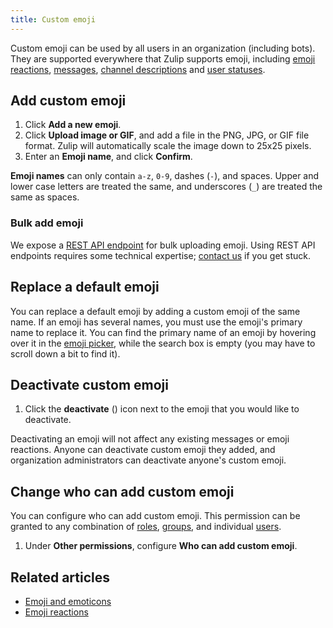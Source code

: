 ```yaml
---
title: Custom emoji
---
```





Custom emoji can be used by all users in an organization (including
bots).  They are supported everywhere that Zulip supports emoji,
including [emoji reactions][emoji-reactions],
[messages][emoji-messages], [channel descriptions][emoji-channels] and
[user statuses][emoji-status].

[emoji-reactions]: /help/emoji-reactions

[emoji-messages]: /help/format-your-message-using-markdown#emoji-and-emoticons

[emoji-channels]: /help/change-the-channel-description

[emoji-status]: /help/status-and-availability

## Add custom emoji

<FlattenedSteps>
  <NavigationSteps target="settings/emoji-settings" />

  1. Click **Add a new emoji**.
  1. Click **Upload image or GIF**, and add a file in the PNG, JPG, or
     GIF file format. Zulip will automatically scale the image down to
     25x25 pixels.
  1. Enter an **Emoji name**, and click **Confirm**.
</FlattenedSteps>

**Emoji names** can only contain `a-z`, `0-9`, dashes (`-`), and spaces.
Upper and lower case letters are treated the same, and underscores (`_`)
are treated the same as spaces.

### Bulk add emoji

We expose a [REST API endpoint](/api/upload-custom-emoji) for bulk uploading
emoji. Using REST API endpoints requires some technical expertise;
[contact us](/help/contact-support) if you get stuck.

## Replace a default emoji

You can replace a default emoji by adding a custom emoji of the same
name. If an emoji has several names, you must use the emoji's primary name
to replace it. You can find the primary name of an emoji by hovering over it
in the [emoji picker](/help/emoji-and-emoticons#use-an-emoji-in-your-message),
while the search box is empty (you may have to scroll down a bit to find it).

## Deactivate custom emoji

<FlattenedSteps>
  <NavigationSteps target="settings/emoji-settings" />

  1. Click the **deactivate** (<TrashIcon />) icon next to the
     emoji that you would like to deactivate.
</FlattenedSteps>

Deactivating an emoji will not affect any existing messages or emoji
reactions. Anyone can deactivate custom emoji they added, and organization
administrators can deactivate anyone's custom emoji.

## Change who can add custom emoji

<AdminOnly />

You can configure who can add custom emoji. This permission can be granted to
any combination of [roles](/help/user-roles), [groups](/help/user-groups), and
individual [users](/help/introduction-to-users).

<FlattenedSteps>
  <NavigationSteps target="settings/organization-permissions" />

  1. Under **Other permissions**, configure **Who can add custom emoji**.

  <SaveChanges />
</FlattenedSteps>

## Related articles

* [Emoji and emoticons](/help/emoji-and-emoticons)
* [Emoji reactions](/help/emoji-reactions)
